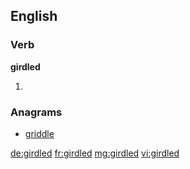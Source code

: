 ==English==

===Verb===
'''girdled'''

# {{past of|[[girdle]]}}

===Anagrams===
* [[griddle#English|griddle]]

[[de:girdled]]
[[fr:girdled]]
[[mg:girdled]]
[[vi:girdled]]